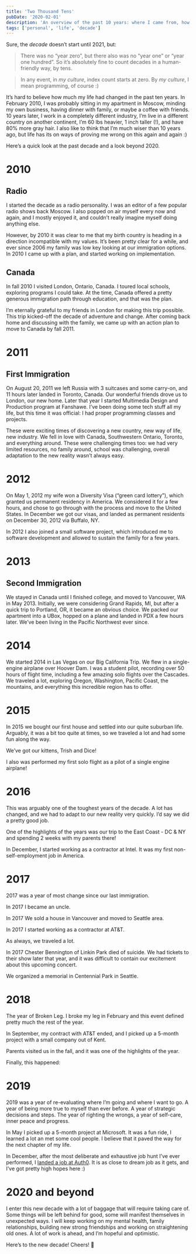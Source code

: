 ```yaml
---
title: 'Two Thousand Tens'
pubDate: '2020-02-01'
description: 'An overview of the past 10 years: where I came from, how it all went down the wire, and how I ended up where I am now.'
tags: ['personal', 'life', 'decade']
---
```


Sure, the _decade_ doesn’t start until 2021, but:

> There was no “year zero”, but there also was no “year one” or “year one hundred”. So it’s absolutely fine to count decades in a human-friendly way, by tens.

> In any event, in _my culture_, index count starts at zero. By _my culture_, I mean programming, of course :)

It’s hard to believe how much my life had changed in the past ten years. In February 2010, I was probably sitting in my apartment in Moscow, minding my own business, having dinner with family, or maybe a coffee with friends. 10 years later, I work in a completely different industry, I’m live in a different country on another continent, I’m 60 lbs heavier, 1 inch taller (!), and have 80% more gray hair. I also like to think that I’m much wiser than 10 years ago, but life has its on ways of proving me wrong on this again and again :)

Here’s a quick look at the past decade and a look beyond 2020.

# 2010

## Radio

I started the decade as a radio personality. I was an editor of a few popular radio shows back Moscow. I also popped on air myself every now and again, and I mostly enjoyed it, and couldn’t really imagine myself doing anything else.

However, by 2010 it was clear to me that my birth country is heading in a direction incompatible with my values. It’s been pretty clear for a while, and ever since 2006 my family was low key looking at our immigration options. In 2010 I came up with a plan, and started working on implementation.

## Canada

In fall 2010 I visited London, Ontario, Canada. I toured local schools, exploring programs I could take. At the time, Canada offered a pretty generous immigration path through education, and that was the plan.

I’m eternally grateful to my friends in London for making this trip possible. This trip kicked-off the decade of adventure and change. After coming back home and discussing with the family, we came up with an action plan to move to Canada by fall 2011.

# 2011

## First Immigration

On August 20, 2011 we left Russia with 3 suitcases and some carry-on, and 11 hours later landed in Toronto, Canada. Our wonderful friends drove us to London, our new home. Later that year I started Multimedia Design and Production program at Fanshawe. I’ve been doing some tech stuff all my life, but this time it was official: I had proper programming classes and projects.

These were exciting times of discovering a new country, new way of life, new industry. We fell in love with Canada, Southwestern Ontario, Toronto, and everything around. These were challenging times too: we had very limited resources, no family around, school was challenging, overall adaptation to the new reality wasn’t always easy.

# 2012

On May 1, 2012 my wife won a Diversity Visa (“green card lottery”), which granted us permanent residency in America. We considered it for a few hours, and chose to go through with the process and move to the United States. In December we got our visas, and landed as permanent residents on December 30, 2012 via Buffalo, NY.

In 2012 I also joined a small software project, which introduced me to software development and allowed to sustain the family for a few years.

# 2013

## Second Immigration

We stayed in Canada until I finished college, and moved to Vancouver, WA in May 2013. Initially, we were considering Grand Rapids, MI, but after a quick trip to Portland, OR, it became an obvious choice. We packed our apartment into a UBox, hopped on a plane and landed in PDX a few hours later. We’ve been living in the Pacific Northwest ever since.

# 2014

We started 2014 in Las Vegas on our Big California Trip. We flew in a single-engine airplane over Hoover Dam. I was a student pilot, recording over 50 hours of flight time, including a few amazing solo flights over the Cascades. We traveled a lot, exploring Oregon, Washington, Pacific Coast, the mountains, and everything this incredible region has to offer.

# 2015

In 2015 we bought our first house and settled into our quite suburban life. Arguably, it was a bit too quite at times, so we traveled a lot and had some fun along the way.

We’ve got our kittens, Trish and Dice!

I also was performed my first solo flight as a pilot of a single engine airplane!

# 2016

This was arguably one of the toughest years of the decade. A lot has changed, and we had to adapt to our new reality very quickly. I’d say we did a pretty good job.

One of the highlights of the years was our trip to the East Coast - DC & NY and spending 2 weeks with my parents there!

In December, I started working as a contractor at Intel. It was my first non-self-employment job in America.

# 2017

2017 was a year of most change since our last immigration.

In 2017 I became an uncle.

In 2017 We sold a house in Vancouver and moved to Seattle area.

In 2017 I started working as a contractor at AT&T.

As always, we traveled a lot.

In 2017 Chester Bennington of Linkin Park died of suicide. We had tickets to their show later that year, and it was difficult to contain our excitement about this upcoming concert.

We organized a memorial in Centennial Park in Seattle.

# 2018

The year of Broken Leg. I broke my leg in February and this event defined pretty much the rest of the year.

In September, my contract with AT&T ended, and I picked up a 5-month project with a small company out of Kent.

Parents visited us in the fall, and it was one of the highlights of the year.

Finally, this happened:

# 2019

2019 was a year of re-evaluating where I’m going and where I want to go. A year of being more true to myself than ever before. A year of strategic decisions and steps. The year of righting the wrongs, a year of self-care, inner peace and progress.

In May I picked up a 5-month project at Microsoft. It was a fun ride, I learned a lot an met some cool people. I believe that it paved the way for the next chapter of my life.

In December, after the most deliberate and exhaustive job hunt I’ve ever performed, I [landed a job at Auth0](/blog/new-job/). It is as close to dream job as it gets, and I’ve got pretty high hopes here :)

# 2020 and beyond

I enter this new decade with a lot of baggage that will require taking care of. Some things will be left behind for good, some will manifest themselves in unexpected ways. I will keep working on my mental health, family relationships, building new strong friendships and working on straightening old ones. A lot of work is ahead, and I’m hopeful and optimistic.

Here’s to the new decade! Cheers! 🥂
